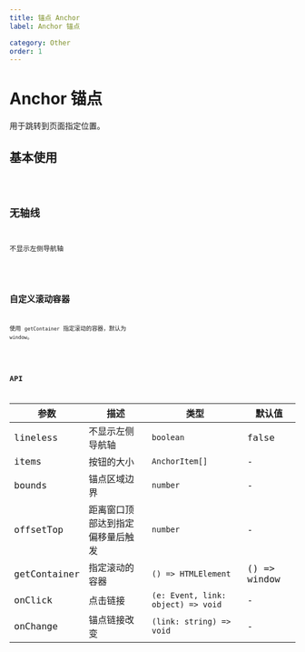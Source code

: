 ```yaml
---
title: 锚点 Anchor
label: Anchor 锚点

category: Other
order: 1
---
```


# Anchor 锚点

用于跳转到页面指定位置。

## 基本使用

<code iframe src="~demos/anchor/basic.tsx" />

## 无轴线

不显示左侧导航轴

<code iframe src="~demos/anchor/lineless.tsx" />

## 自定义滚动容器

使用 `getContainer` 指定滚动的容器，默认为 `window`。

<code iframe src="~demos/anchor/container.tsx" />

## API

| 参数         | 描述                             | 类型                               | 默认值       |
| ------------ | -------------------------------- | ---------------------------------- | ------------ |
| lineless     | 不显示左侧导航轴                 | `boolean `                         | false        |
| items        | 按钮的大小                       | `AnchorItem[]`                     | -            |
| bounds       | 锚点区域边界                     | `number`                           | -            |
| offsetTop    | 距离窗口顶部达到指定偏移量后触发 | `number`                           | -            |
| getContainer | 指定滚动的容器                   | `() => HTMLElement`                | () => window |
| onClick      | 点击链接                         | `(e: Event, link: object) => void` | -            |
| onChange     | 锚点链接改变                     | `(link: string) => void`           | -            |
